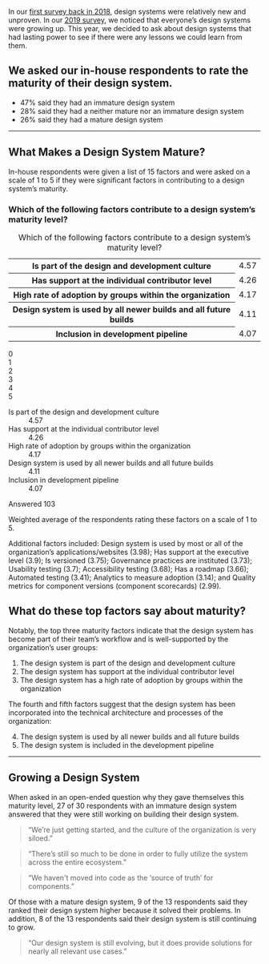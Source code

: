 
<SectionHeader title="Design System Maturity" name="maturity">

In our [first survey back in 2018](https://designsystemssurvey.seesparkbox.com/2018/), design systems were relatively new and unproven. In our [2019 survey](https://designsystemssurvey.seesparkbox.com/2019/), we noticed that everyone’s design systems were growing up. This year, we decided to ask about design systems that had lasting power to see if there were any lessons we could learn from them.

</SectionHeader>

<div class="obj-max-width util-pad-vertical-lg util-pad-vertical-h1@md util-pad-vertical-h2@lg">

## We asked our in-house respondents to rate the maturity of their design system.

<div class="util-font-size-lg">

- 47% said they had an immature design system
- 28% said they had a neither mature nor an immature design system
- 26% said they had a mature design system

</div>

---

## What Makes a Design System Mature?

In-house respondents were given a list of 15 factors and were asked on a scale of 1 to 5 if they were significant factors in contributing to a design system’s maturity.

### Which of the following factors contribute to a design system’s maturity level?

<div class="cmp-chart-table">
  <table>
    <caption class="util-visually-hidden">Which of the following factors contribute to a design system’s maturity level?</caption>
    <tr>
      <th>Is part of the design and development culture</th>
      <td>4.57</td>
    </tr>
    <tr>
      <th>Has support at the individual contributor level</th>
      <td>4.26</td>
    </tr>
    <tr>
      <th>High rate of adoption by groups within the organization</th>
      <td>4.17</td>
    </tr>
    <tr>
      <th>Design system is used by all newer builds and all future builds</th>
      <td>4.11</td>
    </tr>
    <tr>
      <th>Inclusion in development pipeline</th>
      <td>4.07</td>
    </tr>
  </table>
</div>
  
<div aria-hidden="true" class="cmp-chart-section cmp-chart-section--is-animated js-watch" data-animate="cmp-chart-section--is-animating">
  <div class="cmp-chart-range">
    <div class="cmp-chart-range__value">0</div>
    <div class="cmp-chart-range__value">1</div>
    <div class="cmp-chart-range__value">2</div>
    <div class="cmp-chart-range__value">3</div>
    <div class="cmp-chart-range__value">4</div>
    <div class="cmp-chart-range__value">5</div>
  </div>
  <dl class="cmp-chart" style="--range: 5;">
    <div class="cmp-chart__group"> 
      <dt class="cmp-chart__title">Is part of the design and development culture</dt>
      <dd class="cmp-chart__range">
        <span class="cmp-chart__data" style="--val: 4.57">
          <span class="cmp-chart__data-text">4.57</span>
        </span>
      </dd>
    </div>
    <div class="cmp-chart__group">
      <dt class="cmp-chart__title">Has support at the individual contributor level</dt>
      <dd class="cmp-chart__range">
        <span class="cmp-chart__data" style="--val: 4.26">
          <span class="cmp-chart__data-text">4.26</span>
        </span>
      </dd>
    </div>
    <div class="cmp-chart__group">
      <dt class="cmp-chart__title">High rate of adoption by groups within the organization</dt>
      <dd class="cmp-chart__range">
        <span class="cmp-chart__data" style="--val: 4.17">
          <span class="cmp-chart__data-text">4.17</span>
        </span>
      </dd>
    </div>
    <div class="cmp-chart__group">
      <dt class="cmp-chart__title">
        Design system is used by all newer builds and all future builds</dt>
      <dd class="cmp-chart__range">
        <span class="cmp-chart__data" style="--val: 4.11">
          <span class="cmp-chart__data-text">4.11</span>
        </span>
      </dd>
    </div>
    <div class="cmp-chart__group">
      <dt class="cmp-chart__title">Inclusion in development pipeline</dt>
      <dd class="cmp-chart__range">
        <span class="cmp-chart__data" style="--val: 4.07">
          <span class="cmp-chart__data-text">4.07</span>
        </span>
      </dd>
    </div>
  </dl>
</div>

<div class="cmp-answer">
  <p class="cmp-answer__badge">
    <span class="cmp-answer__label">Answered</span>
    <span class="cmp-answer__count">103</span>
  </p>
  <p class="cmp-answer__meta">
    Weighted average of the respondents rating these factors on a scale of 1 to 5.
  </p>
</div>

Additional factors included: Design system is used by most or all of the organization’s applications/websites (3.98); Has support at the executive level (3.9); Is versioned (3.75); Governance practices are instituted (3.73); Usability testing (3.7); Accessibility testing (3.68); Has a roadmap (3.66); Automated testing (3.41); Analytics to measure adoption (3.14); and Quality metrics for component versions (component scorecards) (2.99).

## What do these top factors say about maturity?

Notably, the top three maturity factors indicate that the design system has become part of their team’s workflow and is well-supported by the organization’s user groups:

1. The design system is part of the design and development culture
1. The design system has support at the individual contributor level
1. The design system has a high rate of adoption by groups within the organization

The fourth and fifth factors suggest that the design system has been incorporated into the technical architecture and processes of the organization:
 
<ol start="4">
  <li>The design system is used by all newer builds and all future builds</li>
  <li>The design system is included in the development pipeline</li>
</ol>

---

## Growing a Design System

When asked in an open-ended question why they gave themselves this maturity level, 27 of 30 respondents with an immature design system answered that they were still working on building their design system.

> “We’re just getting started, and the culture of the organization is very siloed.”

> “There’s still so much to be done in order to fully utilize the system across the entire ecosystem.”

> “We haven't moved into code as the ‘source of truth’ for components.”

Of those with a mature design system, 9 of the 13 respondents said they ranked their design system higher because it solved their problems. In addition, 8 of the 13 respondents said their design system is still continuing to grow.

> “Our design system is still evolving, but it does provide solutions for nearly all relevant use cases.”

</div>
